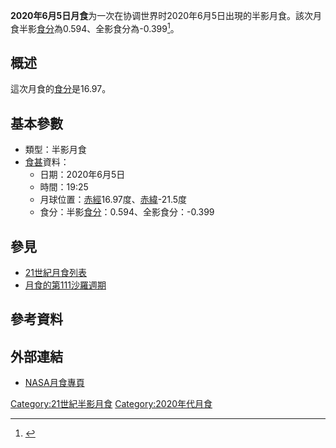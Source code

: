 {{Multiple issues|
{{Update|time=2020-06-15T13:26:22+00:00}}
{{Refimprove|time=2020-06-15T13:26:22+00:00}}
}}
{{Infobox lunar eclipse
| date        = 2020年6月5日
| time        = 19:25
| nature     = 半影月食
| saros       = 111
| gamma           = 1.240
| magnitude      = 半影食分：0.594<br/>全影食分：-0.399
| par_duration   = 
| tot_duration    = 
| chart               = Lunar eclipse chart close-2020Jun05.png
}}
'''2020年6月5日月食'''为一次在协调世界时2020年6月5日出現的半影月食。該次月食半影[[食分|食分]]為0.594、全影食分為-0.399<ref name="nasa_catalog_list">{{cite web|url=http://sunearth.gsfc.nasa.gov/eclipse/LEcat/LE2001-2100.html|title=Lunar Eclipses: 2001 to 2100|language=en|publisher=[[NASA|NASA]]|archiveurl=https://web.archive.org/web/19990202141830/http://sunearth.gsfc.nasa.gov/eclipse/LEcat/LE2001-2100.html|archivedate=1999-02-02|deadurl=yes|accessdate=2016-09-10}}</ref>。

== 概述 ==
這次月食的[[食分|食分]]是16.97。

== 基本參數 ==
{{NoteUTC}}
* 類型：半影月食
*[[食甚|食甚]]資料：
** 日期：2020年6月5日
** 時間：19:25
** 月球位置：[[赤經|赤經]]16.97度、[[赤緯|赤緯]]-21.5度
** 食分：半影[[食分|食分]]：0.594、全影食分：-0.399

== 參見 ==
{{portal box|天文學}}
* [[21世紀月食列表|21世紀月食列表]]
* [[月食的第111沙羅週期|月食的第111沙羅週期]]

== 參考資料 ==
{{reflist}}

== 外部連結 ==
* [http://eclipse.gsfc.nasa.gov/lunar.html NASA月食專頁]{{Wayback|url=http://eclipse.gsfc.nasa.gov/lunar.html |date=20181231235927 }}{{en icon}}
{{Lunar-eclipse-stub}}
{{月食}}
[[Category:21世紀半影月食|Category:21世紀半影月食]]
[[Category:2020年代月食|Category:2020年代月食]]